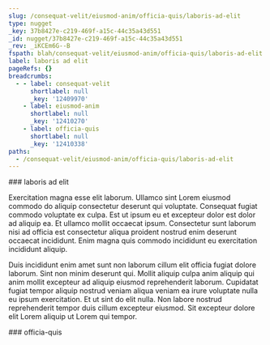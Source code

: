 ```yaml
---
slug: /consequat-velit/eiusmod-anim/officia-quis/laboris-ad-elit
type: nugget
_key: 37b8427e-c219-469f-a15c-44c35a43d551
_id: nugget/37b8427e-c219-469f-a15c-44c35a43d551
_rev: _iKCEm6G--B
fspath: blah/consequat-velit/eiusmod-anim/officia-quis/laboris-ad-elit.md
label: laboris ad elit
pageRefs: {}
breadcrumbs:
  - - label: consequat-velit
      shortlabel: null
      _key: '12409970'
    - label: eiusmod-anim
      shortlabel: null
      _key: '12410270'
    - label: officia-quis
      shortlabel: null
      _key: '12410338'
paths:
  - /consequat-velit/eiusmod-anim/officia-quis/laboris-ad-elit
---
```


<NuggetArea>
<Nugget slug="/consequat-velit/eiusmod-anim/officia-quis/laboris-ad-elit" type="nugget" _key="37b8427e-c219-469f-a15c-44c35a43d551" _id="nugget/37b8427e-c219-469f-a15c-44c35a43d551" _rev="_iKCEm6G--B" fspath="blah/consequat-velit/eiusmod-anim/officia-quis/laboris-ad-elit.md" label="laboris ad elit" paths="/consequat-velit/eiusmod-anim/officia-quis/laboris-ad-elit">
<NuggetBody>
### laboris ad elit

Exercitation magna esse elit laborum. Ullamco sint Lorem eiusmod commodo do aliquip consectetur deserunt qui voluptate. Consequat fugiat commodo voluptate ex culpa. Est ut ipsum eu et excepteur dolor est dolor ad aliquip ea. Et ullamco mollit occaecat ipsum. Consectetur sunt laborum nisi ad officia est consectetur aliqua proident nostrud enim deserunt occaecat incididunt. Enim magna quis commodo incididunt eu exercitation incididunt aliquip.

Duis incididunt enim amet sunt non laborum cillum elit officia fugiat dolore laborum. Sint non minim deserunt qui. Mollit aliquip culpa anim aliquip qui anim mollit excepteur ad aliquip eiusmod reprehenderit laborum. Cupidatat fugiat tempor aliquip nostrud veniam aliqua veniam ea irure voluptate nulla eu ipsum exercitation. Et ut sint do elit nulla. Non labore nostrud reprehenderit tempor duis cillum excepteur eiusmod. Sit excepteur dolore elit Lorem aliquip ut Lorem qui tempor.

</NuggetBody>
<Breadcrumbs>
<Crumbs>
<Crumb _key="12409970" label="consequat-velit" /><Crumb _key="12410270" label="eiusmod-anim" /><Crumb _key="12410338" label="officia-quis" />
</Crumbs>
</Breadcrumbs>
</Nugget>

<NuggetsInbound>
</NuggetsInbound>
<NuggetsOutbound>
</NuggetsOutbound>
</NuggetArea>
<PassagesInbound>
<Passage direction="inbound" type="passage" _key="12410338" _id="passage/12410338" _rev="_iKCEm6G--A" label="officia-quis" passage="officia-quis" fspath="blah/consequat-velit/eiusmod-anim/officia-quis" paths="/consequat-velit/eiusmod-anim/officia-quis" slug="/consequat-velit/eiusmod-anim/officia-quis">
<NuggetBody>
### officia-quis

</NuggetBody>
<Breadcrumbs>
<Crumbs>
<Crumb _key="12409970" label="consequat-velit" /><Crumb _key="12410270" label="eiusmod-anim" />
</Crumbs>
</Breadcrumbs>
</Passage>

</PassagesInbound>
<PassagesOutbound>
</PassagesOutbound>
